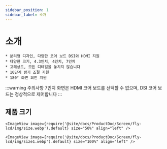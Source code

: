 ```yaml
---
sidebar_position: 1
sidebar_label: 소개
---
```




# 소개

    * 분리형 디자인, 다양한 코어 보드 DSI와 HDMI 지원
    * 다양한 크기, 4.3인치, 4인치, 7인치
    * 고해상도, 모든 디테일을 놓치지 않습니다
    * 10단계 밝기 조절 지원
    * 180° 화면 회전 지원

:::warning 주의사항
7인치 화면은 HDMI 코어 보드를 선택할 수 없으며, DSI 코어 보드는 정상적으로 제어합니다
:::

## 제품 크기

    <ImageView image={require('@site/docs/ProductDoc/Screen/fly-lcd/img/size.webp').default} size="50%" align="left" />

    <ImageView image={require('@site/docs/ProductDoc/Screen/fly-lcd/img/size1.webp').default} size="100%" align="left" />